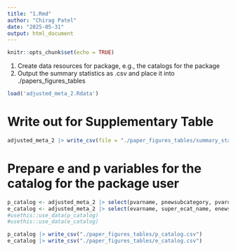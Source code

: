 ```yaml
---
title: "1.Rmd"
author: "Chirag Patel"
date: "2025-05-31"
output: html_document
---
```


```r
knitr::opts_chunk$set(echo = TRUE)
```


1. Create data resources for package, e.g., the catalogs for the package
2. Output the summary statistics as .csv and place it into ./papers_figures_tables


```r
load('adjusted_meta_2.Rdata')
```

# Write out for Supplementary Table
```r
adjusted_meta_2 |> write_csv(file = "./paper_figures_tables/summary_stats.csv")
```
# Prepare e and p variables for the catalog for the package user

```r
p_catalog <- adjusted_meta_2 |> select(pvarname, pnewsubcategory, pvardesc) |> unique() |> rename(pcategory=pnewsubcategory)
e_catalog <- adjusted_meta_2 |> select(evarname, super_ecat_name, enewsubcategory, evardesc) |> unique()
#usethis::use_data(p_catalog)
#usethis::use_data(e_catalog)

p_catalog |> write_csv("./paper_figures_tables/p_catalog.csv")
e_catalog |> write_csv("./paper_figures_tables/e_catalog.csv")

```
